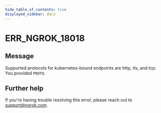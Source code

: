 ```yaml
---
hide_table_of_contents: true
displayed_sidebar: docs
---
```



# ERR_NGROK_18018

## Message

Supported protocols for kubernetes-bound endpoints are http, tls, and tcp. You provided `PROTO`.

<ErrorDetails error="err_ngrok_18018" />

## Further help

If you're having trouble resolving this error, please reach out to [support@ngrok.com](mailto:support@ngrok.com?subject=Help%20with%20ERR_NGROK_18018).

